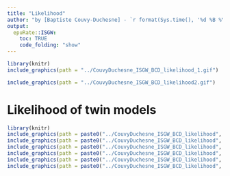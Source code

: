 ```yaml
---
title: "Likelihood"
author: "by [Baptiste Couvy-Duchesne] - `r format(Sys.time(), '%d %B %Y')`"
output:
  epuRate::ISGW:
    toc: TRUE
    code_folding: "show"
---
```


```R

library(knitr)
include_graphics(path = "../CouvyDuchesne_ISGW_BCD_likelihood_1.gif")

include_graphics(path = "../CouvyDuchesne_ISGW_BCD_likelihood2.gif")

```

# Likelihood of twin models

```R

library(knitr)
include_graphics(path = paste0("../CouvyDuchesne_ISGW_BCD_likelihood", 31, ".gif"))
include_graphics(path = paste0("../CouvyDuchesne_ISGW_BCD_likelihood", 32, ".gif"))
include_graphics(path = paste0("../CouvyDuchesne_ISGW_BCD_likelihood", 33, ".gif"))
include_graphics(path = paste0("../CouvyDuchesne_ISGW_BCD_likelihood", 34, ".gif"))
include_graphics(path = paste0("../CouvyDuchesne_ISGW_BCD_likelihood", 35, ".gif"))
include_graphics(path = paste0("../CouvyDuchesne_ISGW_BCD_likelihood", 36, ".gif"))

```


